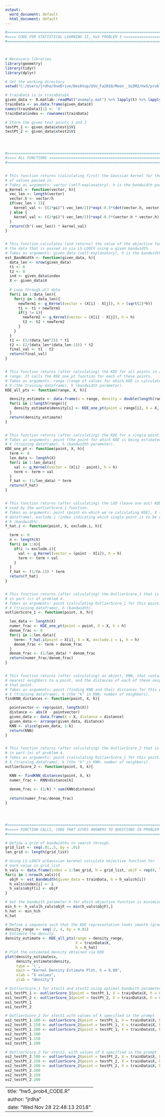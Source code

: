 ```yaml
---
output:
  word_document: default
  html_document: default
---
```


```r
#===============================================================================
#==== CODE FOR STATISTICAL LEARNING II, hw5 PROBLEM 3 ==========================
#===============================================================================



# Necessary libraries
library(geometry)
library(tidyr)
library(dplyr)

# Set the working directory
setwd("C:/Users/jrdha/OneDrive/Desktop/USU_Fa2018/Moon__SLDM2/hw5/problem4")

# trainData is in trainData$X
given_data <- R.matlab::readMat("anomaly.mat") %>% lapply(t) %>% lapply(as_tibble)
trainData <- as.data.frame(given_data$X)
names(trainData)[1] <- 'X'
trainData$index <- rownames(trainData)

# Store the given test points 1 and 2
testPt_1 <- given_data$xtest1$V1
testPt_2 <- given_data$xtest2$V1




#===============================================================================
#==== ALL FUNCTIONS ============================================================
#===============================================================================


# This function returns (calculating first) the Gaussian kernel for the vector
# of values passed in.
# Takes as arguments: vector (self-explanatory), h is the bandwidth parameter.
g_Kernel <- function(vector, h){
  vec_len <- length(vector)
  vector.h <- vector/h
  if(vec_len > 1){
    kernel_val <- ((2*pi)^(-vec_len/2))*exp(-0.5*(dot(vector.h, vector.h)))
  } else {
    kernel_val <- ((2*pi)^(-vec_len/2))*exp(-0.5*(vector.h * vector.h))
  }
  return((h^(-vec_len)) * kernel_val)
}


# This function calculates (and returns) the value of the objective function for
# the data that is passed in via LS-LOOCV using a given bandwidth.
# Takes as arguments: given_data (self-explanatory), h is the bandwidth param.
est_BandWidth <- function(given_data, h){
  data_len <- nrow(given_data)
  t1 <- 0
  t2 <- 0
  ind <- given_data$index
  X <- given_data$X
  
  # Loop through all data
  for(i in 1:data_len){
    for(j in 1:data_len){
      newTerm1 <- g_Kernel(vector = (X[i] - X[j]), h = (sqrt(2)*h))
      t1 <- t1 + newTerm1
      if(j != i){
        newTerm2 <- g_Kernel(vector = (X[i] - X[j]), h = h)
        t2 <- t2 + newTerm2
      }
    }
  }
  t1 <- (1/(data_len^2)) * t1
  t2 <- (2/(data_len*(data_len-1))) * t2
  final_val <- t1 - t2
  return(final_val)
}


# This function returns (after calculating) the KDE for all points in a given
# range. It calls the KDE_one_pt function for each of these points.
# Takes as arguments: range (range of values for which KDE is calculated),
# X (the training dataframe), h (bandwidth parameter).
KDE_all_pts <- function(range, X, h){

  density_estimate <- data.frame(x = range, density = double(length(range)))
  for(i in 1:length(range)){
    density_estimate$density[i] <- KDE_one_pt(point = range[i], X = X, h = h)
  }
  return(density_estimate) 
}


# This function returns (after calculating) the KDE for a single point.
# Takes as arguments: point (the point for which KDE is being estimated), 
# X (training dataframe), h (bandwidth parameter).
KDE_one_pt <- function(point, X, h){
  term <- 0
  len_data <- length(X)
  for(i in 1:len_data){
    val <- g_Kernel(vector = (X[i] - point), h = h)
    term <- term + val
  }
  f_hat <- (1/len_data) * term
  return(f_hat)
}


# This function returns (after calculating) the LOO (leave one out) KDE, and is
# used by the outlierScore_1 function.
# Takes as arguments: point (point on which we're calculating KDE), X (training
# dataframe), exclude.i (index indicating which single point is to be excluded),
# h (bandwidth).
f_hat.i <- function(point, X, exclude.i, h){

  term <- 0
  n <- length(X)
  for(i in 1:n){
    if(i != exclude.i){
      val <- g_Kernel(vector = (point - X[i]), h = h)
      term <- term + val
    }
  }
  f_hat <- (1/(n-1)) * term
  return(f_hat)
}


# This function returns (after calculating) the OutlierScore_1 that is defined
# in part (c) of problem 4.
# Takes as arguments: point (calculating OutlierScore_1 for this point),
# X (training dataframe), h (bandwidth).
outlierScore_1 <- function(point, X, h){

  len_data <- length(X)
  numer_frac <- KDE_one_pt(point = point, X = X, h = h)
  denom_frac <- 0
  for(i in 1:len_data){
    term<- f_hat.i(point = X[i], X = X, exclude.i = i, h = h)
    denom_frac <- term + denom_frac
  }
  denom_frac <- (1/len_data) * denom_frac
  return(numer_frac/denom_frac)
}


# This function returns (after calculating) an object, KNN, that contains the K
# nearest neighbors to a point, and the distances of each of these neighbors to
# that point.
# Takes as arguments: point (finding KNN and their distances for this point),
# X (training dataframe), k (the "k" in KNN: number of neighbors).
findKNN_distances <- function(point, X, k){

  pointvector <- rep(point, length(X))
  distance <- abs(X - pointvector)
  given_data <- data.frame(X = X, distance = distance)
  given_data <- arrange(given_data, distance)
  KNN <- slice(given_data, 1:k)
  return(KNN)
}


# This function returns (after calculating) the OutlierScore_2 that is defined
# in part (e) of problem 4.
# Takes as arguments: point (calculating OutlierScore_1 for this point),
# X (training dataframe), k (the "k" in KNN: number of neighbors). 
outlierScore_2 <- function(point, X, k){

  KNN <- findKNN_distances(point, X, k)
  numer_frac <- KNN$distance[k]
  
  denom_frac <- (1/k) * sum(KNN$distance)
  
  return(numer_frac/denom_frac)
}




#===============================================================================
#===== FUNCTION CALLS, CODE THAT GIVES ANSWERS TO QUESTIONS IN PROBLEM 4 =======
#===============================================================================

# Define a grid of bandwidths to search through.
grid_list <- seq(.01,.5, by = .01) 
len_grid <- length(grid_list)

# Using LS-LOOCV w/Gaussian kerenel calculate objective function for
# each value in grid_list
h_vals <- data.frame(index = 1:len_grid, h = grid_list, objF = rep(0, len_grid))
for(i in 1:nrow(h_vals)){
  objF <- est_BandWidth(given_data = trainData, h = h_vals$h[i])
  h_vals$index[i] <- i
  h_vals$objF[i] <- objF
}

# Get the bandwith parameter h for which objective function is minimized (h_hat)
min_h <- h_vals[h_vals$objF == min(h_vals$objF),]
h_hat <- min_h$h
h_hat

# Define a sequence such that the KDE representation looks smooth (granularity).
density_range <- seq(-2, 4, by = 0.01)
# Estimate the density.
density_estimate <- KDE_all_pts(range = density_range,
                                X = trainData$X,
                                h = h_hat)
# Plot the estimated density obtained via KDE
plot(density_estimate$x,
     density_estimate$density,
     type = 'l',
     main = "Kernel Density Estimate Plot, h = 0.08",
     xlab = "X values",
     ylab = "density")

# OutlierScore_1 for xtest1 and xtest2 using optimal bandwith parameter h
os1_testPt_1 <- outlierScore_1(point = testPt_1, X = trainData$X, h = 0.08)
os1_testPt_2 <- outlierScore_1(point = testPt_2, X = trainData$X, h = 0.08)
os1_testPt_1
os1_testPt_2

# OutlierScore_2 for xtest1 with values of k specified in the prompt
os2_testPt_1.100 <- outlierScore_2(point = testPt_1, X = trainData$X, k = 100)
os2_testPt_1.150 <- outlierScore_2(point = testPt_1, X = trainData$X, k = 150)
os2_testPt_1.200 <- outlierScore_2(point = testPt_1, X = trainData$X, k = 200)
os2_testPt_1.100
os2_testPt_1.150
os2_testPt_1.200

# OutlierScore_2 for xtest2, with values of k specified in the prompt
os2_testPt_2.100 <- outlierScore_2(point = testPt_2, X = trainData$X, k = 100)
os2_testPt_2.150 <- outlierScore_2(point = testPt_2, X = trainData$X, k = 150)
os2_testPt_2.200 <- outlierScore_2(point = testPt_2, X = trainData$X, k = 200)
os2_testPt_2.100
os2_testPt_2.150
os2_testPt_2.200
```


---
title: "hw5_prob4_CODE.R"
author: "jrdha"
date: "Wed Nov 28 22:48:13 2018"
---

